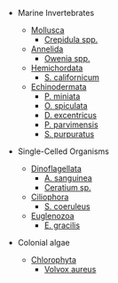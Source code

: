 - Marine Invertebrates
  - [Mollusca](/gallery/mollusca)
    - [Crepidula spp.](/gallery/crepidula-spp)
  - [Annelida](/gallery/annelida)
    - [Owenia spp.](/gallery/owenia-spp)
  - [Hemichordata](/gallery/hemichordata)
    - [S. californicum](/gallery/s-californicum)
  - [Echinodermata](/gallery/echinodermata)
    - [P. miniata](/gallery/p-miniata)
    - [O. spiculata](/gallery/o-spiculata)
    - [D. excentricus](/gallery/d-excentricus)
    - [P. parvimensis](/gallery/p-parvimensis)
    - [S. purpuratus](/gallery/s-purpuratus)

- Single-Celled Organisms
  - [Dinoflagellata](/gallery/dinoflagellata)
    - [A. sanguinea](/gallery/a-sanguinea)
    - [Ceratium sp.](/gallery/ceratium)
  - [Ciliophora](/gallery/ciliophora)
    - [S. coeruleus](/gallery/s-coeruleus)
  - [Euglenozoa](/gallery/euglenozoa)
    - [E. gracilis](/gallery/e-gracilis)

- Colonial algae
  - [Chlorophyta](/gallery/chlorophyta)
    - [Volvox aureus](/gallery/v-aureus)
  
